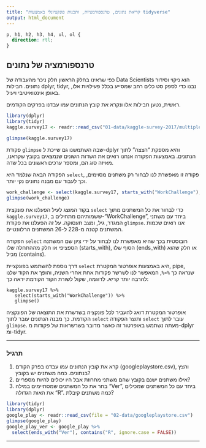 ```yaml
---
title: "קריאת נתונים, טרנספורמציות, ותכנות פונקציונלי באמצעות tidyverse"
output: html_document
---
```


```css
p, h1, h2, h3, h4, ul, ol {
  direction: rtl;
}
```

## טרנספורמציה של נתונים

כפי שראינו בחלק הראשון חלק ניכר מהעבודה של Data Scientists הוא ניקוי וסידור נתונים.
חבילות dplyr, tidyr, נבנו כדי לספק סט כלים רחב שמסייע בכלל פעילויות אלו, באופן אינטואיטיבי ויעיל.

ראשית, נטען חבילות אלו ונקרא את קובץ הנתונים עמו עבדנו בפרקים הקודמים.

```r
library(dplyr)
library(tidyr)
kaggle.survey17 <- readr::read_csv("01-data/kaggle-survey-2017/multipleChoiceResponses.csv")

glimpse(kaggle.survey17)

```

פקודת `glimpse` שבה השתמשנו גם שייכת ל-dplyr והיא מספקת "הצצה" לתוך הנתונים.
באמצעות הפקודה אנחנו רואים את השדות השונים שנמצאים בקובץ שקראנו, מאיזה סוג הם, ומספר ערכים ראשונים בכל שדה.


הפקודה הבאה שנלמד היא `select`, פקודה זו מאפשרת לנו לבחור רק משתנים מסוימים, וכך לעבוד עם מבנה נתונים נקי יותר.

```r

work_challenge <- select(kaggle.survey17, starts_with("WorkChallenge"), GenderSelect, Age, EmploymentStatus)
glimpse(work_challenge)

```

בקוד המוצג לעיל הפעלנו את פונקצית `select` כדי לבחור את כל המשתנים מתוך `kaggle.survey17`, ששמותיהם מתחילים ב-"WorkChallenge", ביחד עם משתני המגדר, גיל, ומצב תעסוקה. על זה הפעלנו את פקודת `glimpse`. אנו רואים שכמות המשתנים קטנה מ-228 ל-26 המשתנים הרלוונטיים.

הפקודה `select` רובוסטית בכך שהיא מאפשרת לנו לבחור על ידי ציון שם המשתנה הספציפי או חלק מההתחלה שלו (starts_with), הסוף שלו (ends_with) או חלק שהוא מכיל (contains).

דרך נוספת להשתמש בפונקציית `select` היא באמצעות אופרטור המקטרת, pipe, שנראה כך `%>%`, המאפשר לנו לשרשר פקודות אחת אחרי השניה, והופך את הקוד שלנו להרבה יותר קריא. לדוגמה, שקול לשורת הקוד הקודמת יראה כך:

```
kaggle.survey17 %>%
   select(starts_with("WorkChallenge")) %>%
   glimpse()
```
אופרטור המקטרת דואג להעביר לכל פונקציה בשרשרת את התוצאה של הפונקציה הקודמת. כך מבנה הנתונים עובר לתוך `select` ותוצר הפקודה `select` עובר לתוך `glimpse`. מעתה נשתמש באופרטור זה כאשר מדובר בשרשראות של פקודות מ-dplyr ומ-tidyr.

***
### תרגיל

   1. קרא את קובץ הנתונים עמו עבדנו בפרק הקודם (googleplaystore.csv), והצץ בנתונים. כמה משתנים יש בקובץ?
   2. אילו משתנים ישנם בקובץ שהם משתני מחרוזת אבל היו יכולים להיות מספריים?
   3. בחר את כל המשתנים שמסתיימים במילה "Ver",  ביחד עם כל המשתנים שמכילים את האות הגדולה "R". כמה משתנים קיבלת?



```r
library(tidyr)
library(dplyr)
google_play <- readr::read_csv(file = "02-data/googleplaystore.csv")
glimpse(google_play)
google_play_ver <- google_play %>% 
  select(ends_with("Ver"), contains("R", ignore.case = FALSE))
```   

***